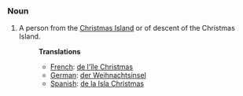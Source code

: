 ===Noun===
#A person from the [[Christmas Island]] or of descent of the Christmas Island.
#:'''Translations'''
#:*[[French]]: [[de l'île Christmas]]
#:*[[German]]: [[der Weihnachtsinsel]]
#:*[[Spanish]]: [[de la Isla Christmas]]